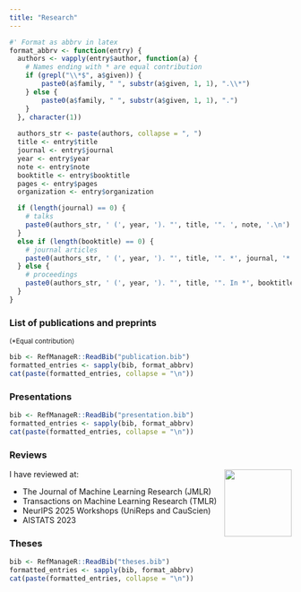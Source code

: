 ```yaml
---
title: "Research"
---
```


```r

#' Format as abbrv in latex
format_abbrv <- function(entry) {
  authors <- vapply(entry$author, function(a) {
    # Names ending with * are equal contribution
    if (grepl("\\*$", a$given)) {
        paste0(a$family, " ", substr(a$given, 1, 1), ".\\*")
    } else {
        paste0(a$family, " ", substr(a$given, 1, 1), ".")
    }
  }, character(1))
  
  authors_str <- paste(authors, collapse = ", ")
  title <- entry$title
  journal <- entry$journal
  year <- entry$year
  note <- entry$note
  booktitle <- entry$booktitle
  pages <- entry$pages
  organization <- entry$organization

  if (length(journal) == 0) {
    # talks
    paste0(authors_str, ' (', year, '). "', title, '". ', note, '.\n')
  }
  else if (length(booktitle) == 0) {
    # journal articles
    paste0(authors_str, ' (', year, '). "', title, '". *', journal, '*. ', note, '.\n')
  } else {
    # proceedings
    paste0(authors_str, ' (', year, '). "', title, '". In *', booktitle, '*, ', pages, '. ', organization, '. ', note, '.\n')
  }
}

```

### List of publications and preprints

<small>(*Equal contribution)</small>

```r
bib <- RefManageR::ReadBib("publication.bib")
formatted_entries <- sapply(bib, format_abbrv)
cat(paste(formatted_entries, collapse = "\n"))
```

### Presentations

```r
bib <- RefManageR::ReadBib("presentation.bib")
formatted_entries <- sapply(bib, format_abbrv)
cat(paste(formatted_entries, collapse = "\n"))
```

### Reviews

I have reviewed at:
<img height="120px" style="float:right" src="img/I_review_JMLR.gif">

- The Journal of Machine Learning Research (JMLR)
- Transactions on Machine Learning Research (TMLR)
- NeurIPS 2025 Workshops (UniReps and CauScien)
- AISTATS 2023

### Theses

```r
bib <- RefManageR::ReadBib("theses.bib")
formatted_entries <- sapply(bib, format_abbrv)
cat(paste(formatted_entries, collapse = "\n"))
```



